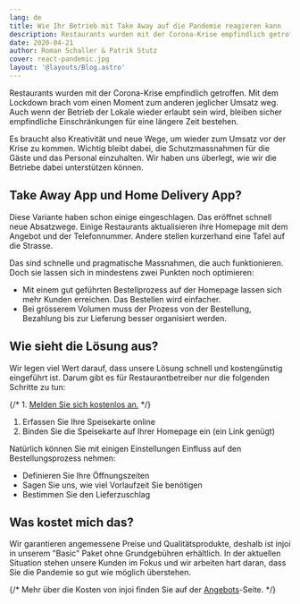 ```yaml
---
lang: de
title: Wie Ihr Betrieb mit Take Away auf die Pandemie reagieren kann
description: Restaurants wurden mit der Corona-Krise empfindlich getroffen. Mit dem Lockdown brach vom einen Moment zum anderen jeglicher Umsatz weg. injoi hilft mit Take Away und oder Delivery die Gäste trotzdem zu bedienen.
date: 2020-04-21
author: Roman Schaller & Patrik Stutz
cover: react-pandemic.jpg
layout: '@layouts/Blog.astro'
---
```


Restaurants wurden mit der Corona-Krise empfindlich getroffen. Mit dem Lockdown brach vom einen Moment zum anderen jeglicher Umsatz weg. Auch wenn der Betrieb der Lokale wieder erlaubt sein wird, bleiben sicher empfindliche Einschränkungen für eine längere Zeit bestehen.

Es braucht also Kreativität und neue Wege, um wieder zum Umsatz vor der Krise zu kommen. Wichtig bleibt dabei, die Schutzmassnahmen für die Gäste und das Personal einzuhalten. Wir haben uns überlegt, wie wir die Betriebe dabei unterstützen können.

## Take Away App und Home Delivery App?

Diese Variante haben schon einige eingeschlagen. Das eröffnet schnell neue Absatzwege. Einige Restaurants aktualisieren ihre Homepage mit dem Angebot und der Telefonnummer. Andere stellen kurzerhand eine Tafel auf die Strasse.

Das sind schnelle und pragmatische Massnahmen, die auch funktionieren. Doch sie lassen sich in mindestens zwei Punkten noch optimieren:

- Mit einem gut geführten Bestellprozess auf der Homepage lassen sich mehr Kunden erreichen. Das Bestellen wird einfacher.
- Bei grösserem Volumen muss der Prozess von der Bestellung, Bezahlung bis zur Lieferung besser organisiert werden.

## Wie sieht die Lösung aus?

Wir legen viel Wert darauf, dass unsere Lösung schnell und kostengünstig eingeführt ist. Darum gibt es für Restaurantbetreiber nur die folgenden Schritte zu tun:

{/* 1. [Melden Sie sich kostenlos an.](/de/preise/) */}
1. Erfassen Sie Ihre Speisekarte online
2. Binden Sie die Speisekarte auf Ihrer Homepage ein (ein Link genügt)

Natürlich können Sie mit einigen Einstellungen Einfluss auf den Bestellungsprozess nehmen:

- Definieren Sie Ihre Öffnungszeiten
- Sagen Sie uns, wie viel Vorlaufzeit Sie benötigen
- Bestimmen Sie den Lieferzuschlag

## Was kostet mich das?

Wir garantieren angemessene Preise und Qualitätsprodukte, deshalb ist injoi in unserem "Basic" Paket ohne Grundgebühren erhältlich. In der aktuellen Situation stehen unsere Kunden im Fokus und wir arbeiten hart daran, dass Sie die Pandemie so gut wie möglich überstehen.

{/* Mehr über die Kosten von injoi finden Sie auf der [Angebots](/de/preise/)-Seite. */}
